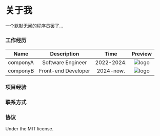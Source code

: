 
# 关于我

一个默默无闻的程序员罢了...

### 工作经历

|   Name   |     Description     |    Time    |                               Preview                                |
| :------: | :-----------------: | :--------: | :------------------------------------------------------------------: |
| componyA |  Software Engineer  | 2022-2024. | ![logo](https://nextra.site/_next/static/media/favicon.69cb336f.svg) |
| componyB | Front-end Developer | 2024-now.  | ![logo](https://nextra.site/_next/static/media/favicon.69cb336f.svg) |

### 项目经验

<Cards>
  <Card title="Profolio" href="https://bento.me/keqing" />
  <Card title="Blog" href="https://keqingblog.netlify.app/" />
  <Card title="Motion" href="https://blog.olivierlarose.com/tutorials" />
</Cards>

### 联系方式

<Contact />

### 协议

Under the MIT license.
